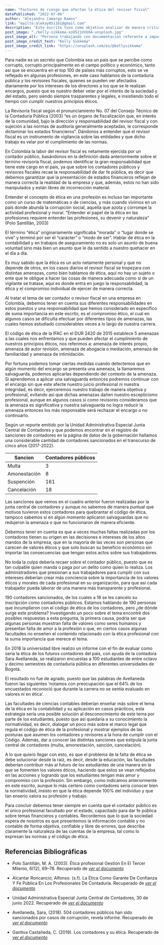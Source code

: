 ```yaml
---
name: "Factores de riesgo que afectan la ética del revisor fiscal"
datePublished: "2022-07-06"
author: "Alejandro Camargo Ramos"
link: "mailto:alekay051101@gmail.com"
description: "Este escrito tuvo como objetivo analizar de manera critica- argumentativa los casos que hacían que un contador público o revisor fiscal faltaran a las normas del código de ética, la profesión contable es la única en Colombia capaz de dar fe pública frente a temas financieros. Constantemente estamos rodeados de amenazas que si no afrontamos con la salvaguarda adecuada pueden perjudicar nuestros principios éticos. Luego  de leer varios artículos y revistas mis hallazgos fueron los siguientes: la mayoría de fallas tenían dos motivos principales, (l) algunas facultades no daban al tema de ética la importancia que se merecía por lo que algunos estudiantes salían al campo laboral con desconocimiento de las normas, (ll) la presión generada sobre los contadores por los gerentes de las empresas, para que estos cumplieran sus intereses y debido a que algunos contadores estaban vinculados económicamente a las organizaciones y dependían exclusivamente de los honorarios, esto los hacia algo vulnerables y terminaban obstruyendo su independencia y objetividad a la hora de tomar decisiones. Recomiendo a aquellos que están empezando su camino como contadores estudiar y aplicar lo establecido en los marcos éticos antes de llevar a cabo cualquier actividad que no sea digna de un profesional contable. Luego de terminar este escrito llegue a la conclusión de que a veces es mejor retirarse de la organización que participar en actos ilegales y que siempre en nuestros actos debe ser primordial la ética y lo moral antes que cualquier interés ajeno."
post_image: "./kelly-sikkema-xoU52jUVUXA-unsplash.jpg"
post_image_alt: "Persona trabajando con documentación referente a impuestos"
post_image_credit_text: "Kelly Sikkema"
post_image_credit_link: "https://unsplash.com/es/@kellysikkema"
---
```

Para nadie es un secreto que Colombia sea un país que se percibe como corrupto, corrupto principalmente en el campo político y económico, tanto así que se encuentra en el top 100 de países más corruptos, esto se ve reflejado en algunas profesiones, en este caso hablamos de la contaduría pública y los revisores fiscales, quienes se pueden ver afectados diariamente por los intereses de los directores a los que se le realizan encargos, puesto que es nuestro deber velar por el interés de la sociedad y del estado, pero siendo siempre trasparentes y legales, e insistiendo todo el tiempo con cumplir nuestros principios éticos.

La Revisoría fiscal según el pronunciamiento No. 07 del Consejo Técnico de la Contaduría Pública (2003) “es un órgano de fiscalización que, en interés de la comunidad, bajo la dirección y responsabilidad del revisor fiscal y con sujeción a las normas de auditoría generalmente aceptadas, le corresponde dictaminar los estados financieros”. Dándonos a entender que el revisor fiscal es un instrumento de vigilancia sobre las entidades y que dicho trabajo es velar por el cumplimiento de las normas.

En Colombia la labor del revisor fiscal es netamente ejercida por un contador público, basándonos en la definición dada anteriormente sobre el termino revisoría fiscal, podemos identificar la gran responsabilidad que tiene este cargo en el país, ya que sobre los contadores públicos y revisores fiscales recae la responsabilidad de dar fe pública, es decir que debemos garantizar que la presentación de estados financieros reflejan de manera correcta la realidad de la empresa y que, además, estos no han sido manipulados y están libres de incorrección material.

Entender el concepto de ética en una profesión es incluso tan importante como un curso de matemáticas o de ciencias, y más cuando vivimos en un país donde abunda la corrupción social, aquella que azota y corrompe la actividad profesional y moral.  “Entender el papel de la ética en las profesiones requiere entender las profesiones, su devenir y naturaleza” (Polo Santillán, 2003)

El término “ética” originariamente significaba “morada’’ o “lugar donde se vive” y terminó por ser el “carácter” o “modo de ser”. Hablar de ética en la contabilidad y en trabajos de aseguramiento no es solo un asunto de buena voluntad sino más bien un asunto que le da sentido a nuestro quehacer en el día a día.

Es muy sabido que la ética es un acto netamente personal y que no depende de otros, en los casos diarios el revisor fiscal se tropezara con distintas amenazas, como bien hablamos de ética, aquí no hay un sujeto o ente que te obligue a hacer las cosas de manera adecuada como si de un vigilante se tratase, aquí es donde entra en juego la responsabilidad, la ética y el compromiso individual de ejercer de manera correcta. 

Al tratar el tema de ser contador o revisor fiscal en una empresa en Colombia, debemos tener en cuenta sus diferentes responsabilidades en estos puestos y una responsabilidad que hemos considerado en específico de suma importancia en este escrito, es el compromiso ético, el cual en algunos casos se dificulta efectuar por diferentes tipos de amenazas, las cuales hemos estudiado considerables veces a lo largo de nuestra carrera.

El código de ética de la IFAC en el DUR 2420 de 2015 establece 5 amenazas a las cuales nos enfrentamos y que pueden afectar el cumplimiento de nuestros principios éticos, nos referimos a: amenaza de interés propio, amenaza de autor revisión, amenaza de abogacía o mediación, amenaza de familiaridad y amenaza de intimidación.

Por fortuna podemos tomar ciertas medidas cuando detectemos que en algún momento del encargo se presenta una amenaza, la llamaremos salvaguarda, podemos aplicarlas dependiendo del contexto de la amenaza. Si aprendemos a aplicar una salvaguarda entonces podremos continuar con el encargo sin que este afecte nuestro juicio profesional ni nuestra integridad, es decir, ejerceremos nuestro trabajo de manera objetiva y profesional, evitando así que dichas amenazas dañen nuestro escepticismo profesional, aunque en algunos casos si como revisores consideramos que la amenaza es significativa y nuestra salvaguarda no logra reducir la amenaza entonces los más responsable será rechazar el encargo o no continuarlo.

Según un reporte emitido por la Unidad Administrativa Especial Junta Central de Contadores y que podemos encontrar en el registro de sanciones de contadores en la página de datos de la gobernación hallamos una considerable cantidad de contadores sancionados en el transcurso de cinco años (2017-2022). 


| Sancion | Contadores públicos |
|----------|------------------------|
| Multa | 3 |
| Amonestación | 8 |
| Suspención | 161 |
| Cancelación | 18 |

Las sanciones que vemos en el cuadro anterior fueron realizadas por la junta central de contadores y aunque no sabemos de manera puntual que motivos tuvieron estos contadores para quebrantar el código de ética, tampoco sabemos si en algún momento aplicaron salvaguardas que no redujeron la amenaza o que no funcionaron de manera eficiente. 

Debemos tener en cuenta es que a veces muchas faltas realizadas por los contadores tienen su origen en las decisiones e intereses de los altos mandos de la empresa, que en la mayoría de las veces son personas que carecen de valores éticos y que solo buscan su beneficio económico sin importar las consecuencias que tengan estos actos sobre sus trabajadores.

No toda la culpa debería recaer sobre el contador público, puesto que es tan culpable quien manda o paga por un delito como quien lo realiza. Los administradores que presionan a sus trabajadores para cumplir con sus intereses deberían crear más conciencia sobre la importancia de los valores éticos y morales de cada profesional en su organización, para que así cada trabajador pueda laborar de una manera más transparente y profesional.

190 contadores sancionados, de los cuales a 18 se les cancelo su inscripción como contadores públicos. Estamos hablando de 190 personas que incumplieron con el código de ética de los contadores, pero ¿de dónde surge este problema? Investigando un poco sobre el tema encontré dos posibles respuestas a esta pregunta, la primera causa, podría ser que algunas personas muestran falta de valores como seres humanos y presentan falta de amor a la profesión o que, en ciertos casos algunas facultades no enseñen el contenido relacionado con la ética profesional con la suma importancia que merece el tema.

En 2018 la universidad libre realizo un informe con el fin de evaluar como seria la ética de los futuros contadores del país, con ayuda de la contadora Sara Avellaneda, se realizaron encuestas a 100 estudiantes de entre octavo y decimo semestres de contaduría pública en diferentes universidades de Bogotá.                                                                                       

El resultado no fue de agrado, puesto que las palabras de Avellaneda fueron las siguientes ‘notamos con preocupación que el 64% de los encuestados reconoció que durante la carrera no se sentía evaluado en valores ni en ética’. 

Las facultades de ciencias contables deberían enseñar más sobre el tema de la ética en la contabilidad y su aplicación en casos prácticos, esta estrategia sería una posible solución al desconocimiento de este tema por parte de los estudiantes, puesto que así quedaría a su conocimiento la normatividad, es decir, dialogar un poco más sobre el marco legal que regula el código de ética de la profesional y mostrar ejemplos de las posturas que asumen los contadores y revisores a la hora de cumplir con el Código. Además, dar a conocer las distintas sanciones que estipula la junta central de contadores (multa, amonestación, sanción, cancelación).

A lo que quiero llegar con esto, es que el problema de la falta de ética se debe solucionar desde la raíz, es decir, desde la educación, las facultades deberían contribuir más al futuro de los estudiantes de una manera en la que se fomenten los valores éticos, haciendo que estos se vean reflejados en las acciones y logrando que los estudiantes tengan más amor y compromiso con la profesión. Sin embargo, como indicamos anteriormente en este escrito, aunque lo más certero como contadores seria conocer bien la normatividad, insisto en que la ética depende 100% del individuo y que tan enserio valora su profesión y trabajo. 

Para concluir debemos tener siempre en cuenta que el contador público es el único profesional facultado por el estado, capacitado para dar fe pública sobre temas financieros y contables. Recordemos que lo que la sociedad espera de nosotros es que presentemos la información contable y no contable de forma objetiva, confiable y libre de errores, que describa claramente la naturaleza de las cuentas de la empresa, tal como lo expresan las normas y el código de ética.  

## Referencias Bibliográficas

* Polo Santillán, M. A. (2003). Ética profesional Gestión En El Tercer Milenio, 6(12), 69–78. Recuperado de [*ver el documento*](https://doi.org/10.15381/gtm.v6i12.9863)

* Alcantar Roncancio, Alfonso. (s.f). La Ética Como Garante De Confianza Y Fe Pública En Los Profesionales De Contaduría. Recuperado de [*ver el documento*](http://repositorio.uan.edu.co/handle/123456789/6463)

* Unidad Administrativa Especial Junta Central de Contadores, 30 de junio 2022. Recuperado de [*ver el documento*](https://www.datos.gov.co/Funci-n-p-blica/Registro-de-Sanciones-Contadores/fs36-azrv)

* Avellaneda, Sara, (2018). 504 contadores públicos han sido sancionados por casos de corrupción, revela informe. Recuperado de [*ver el documento*](https://www.unilibre.edu.co/bogota/ul/noticias/noticias-universitarias/3417-504-contadores-publicos-han-sido-sancionados-por-casos-de-corrupcion-revela-informe)

* Gantiva Castañeda, C. (2019). Los contadores y su ética. Recuperado de [*ver el documento*](https://repositorio.ibero.edu.co/handle/001/922)

